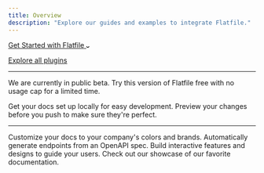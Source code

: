 ```yaml
---
title: Overview
description: "Explore our guides and examples to integrate Flatfile."
---
```

<a class="group px-4 py-1.5 relative inline-flex items-center rounded-full shadow-sm text-sm font-medium" 
href="quickstart/meet-the-workbook">
    <span class="absolute inset-0 bg-primary-dark rounded-full group-hover:opacity-[0.9]"></span>
    <span class="z-10 mr-2 text-white">Get Started with Flatfile</span>
    <svg width="6" height="3" class="h-2 overflow-visible -rotate-90 text-white" aria-hidden="true"><path d="M0 0L3 3L6 0" fill="none" stroke="currentColor" stroke-width="1.5" stroke-linecap="round"></path></svg>
</a>

<a href="https://plugins.flatfile.com" class="font-medium hover:text-primary dark:hover:text-primary-light py-1.5 mx-4">Explore all plugins</a>

***

<Info>We are currently in public beta. Try this version of Flatfile free with no usage cap for a limited time.</Info>

<CardGroup cols={2}>
  <Card title="Something" icon="pen-to-square" href="https://mintlify.com/docs/quickstart">
    Get your docs set up locally for easy development.
  </Card>
  <Card title="Something" icon="image" href="https://mintlify.com/docs/development">
    Preview your changes before you push to make sure they're perfect.
  </Card>
</CardGroup>

***

<CardGroup cols={2}>
  <Card title="Something" icon="palette" href="https://mintlify.com/docs/settings/global" >
    Customize your docs to your company's colors and brands.
  </Card>
  <Card title="Something" icon="code" href="https://mintlify.com/docs/api-playground/openapi" >
    Automatically generate endpoints from an OpenAPI spec.
  </Card>
  <Card title="Something" icon="screwdriver-wrench" href="https://mintlify.com/docs/components/accordion">
    Build interactive features and designs to guide your users.
  </Card>
  <Card title="Something" icon="stars" href="https://mintlify.com/showcase">
    Check out our showcase of our favorite documentation. 
  </Card>
</CardGroup>